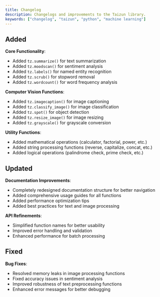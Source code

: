 ```yaml
---
title: Changelog
description: Changelogs and improvements to the Taizun library.
keywords: ["changelog", "taizun", "python", "machine learning"]
---
```


## Added
**Core Functionality**:
  - Added `tz.summarize()` for text summarization
  - Added `tz.moodscan()` for sentiment analysis
  - Added `tz.labels()` for named entity recognition
  - Added `tz.scrub()` for stopword removal
  - Added `tz.wordcount()` for word frequency analysis

**Computer Vision Functions**:
  - Added `tz.imagecaption()` for image captioning
  - Added `tz.classify_image()` for image classification
  - Added `tz.spot()` for object detection
  - Added `tz.resize_image()` for image resizing
  - Added `tz.grayscale()` for grayscale conversion

**Utility Functions**:
  - Added mathematical operations (calculator, factorial, power, etc.)
  - Added string processing functions (reverse, capitalize, concat, etc.)
  - Added logical operations (palindrome check, prime check, etc.)

## Updated
**Documentation Improvements**:
  - Completely redesigned documentation structure for better navigation
  - Added comprehensive usage guides for all functions
  - Added performance optimization tips
  - Added best practices for text and image processing

**API Refinements**:
  - Simplified function names for better usability
  - Improved error handling and validation
  - Enhanced performance for batch processing

## Fixed
**Bug Fixes**:
  - Resolved memory leaks in image processing functions
  - Fixed accuracy issues in sentiment analysis
  - Improved robustness of text preprocessing functions
  - Enhanced error messages for better debugging